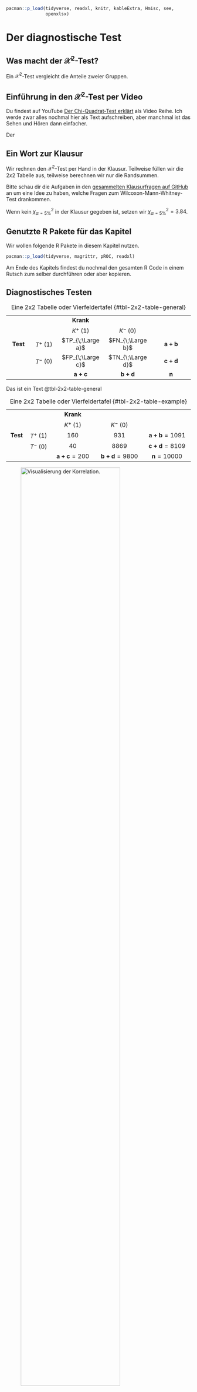 ```r
pacman::p_load(tidyverse, readxl, knitr, kableExtra, Hmisc, see,
               openxlsx)
```

# Der diagnostische Test

::: callout-note
## Was macht der $\mathcal{X}^2$-Test?

Ein $\mathcal{X}^2$-Test vergleicht die Anteile zweier Gruppen.
:::

::: callout-tip
## Einführung in den $\mathcal{X}^2$-Test per Video

Du findest auf YouTube [Der Chi-Quadrat-Test erklärt](https://youtu.be/B6YNtxBsK3c) als Video Reihe. Ich werde zwar alles nochmal hier als Text aufschreiben, aber manchmal ist das Sehen und Hören dann einfacher.
:::

Der

::: {.callout-caution collapse="true"}
## Ein Wort zur Klausur

Wir rechnen den $\mathcal{X}^2$-Test per Hand in der Klausur. Teilweise füllen wir die $2x2$ Tabelle aus, teilweise berechnen wir nur die Randsummen.

Bitte schau dir die Aufgaben in den [gesammelten Klausurfragen auf GitHub](https://github.com/jkruppa/teaching/tree/main/Klausur) an um eine Idee zu haben, welche Fragen zum Wilcoxon-Mann-Whitney-Test drankommen.

Wenn kein $\chi^2_{\alpha=5\%}$ in der Klausur gegeben ist, setzen wir $\chi^2_{\alpha=5\%} = 3.84$.
:::

## Genutzte R Pakete für das Kapitel

Wir wollen folgende R Pakete in diesem Kapitel nutzen.

```r
pacman::p_load(tidyverse, magrittr, pROC, readxl)
```

Am Ende des Kapitels findest du nochmal den gesamten R Code in einem Rutsch zum selber durchführen oder aber kopieren.

## Diagnostisches Testen

|          |           |                   |                   |                |
|:--------:|:---------:|:-----------------:|:-----------------:|:--------------:|
|          |           |     **Krank**     |                   |                |
|          |           |     $K^+$ (1)     |     $K^-$ (0)     |                |
| **Test** | $T^+$ (1) | $TP_{\;\Large a}$ | $FN_{\;\Large b}$ | $\mathbf{a+b}$ |
|          | $T^-$ (0) | $FP_{\;\Large c}$ | $TN_{\;\Large d}$ | $\mathbf{c+d}$ |
|          |           |  $\mathbf{a+c}$   |  $\mathbf{b+d}$   |  $\mathbf{n}$  |

: Eine 2x2 Tabelle oder Vierfeldertafel {#tbl-2x2-table-general}

Das ist ein Text @tbl-2x2-table-general

|          |           |                      |                       |                       |
|:--------:|:---------:|:--------------------:|:---------------------:|:---------------------:|
|          |           |      **Krank**       |                       |                       |
|          |           |      $K^+$ (1)       |       $K^-$ (0)       |                       |
| **Test** | $T^+$ (1) |         160          |          931          | $\mathbf{a+b} = 1091$ |
|          | $T^-$ (0) |          40          |         8869          | $\mathbf{c+d} = 8109$ |
|          |           | $\mathbf{a+c} = 200$ | $\mathbf{b+d} = 9800$ | $\mathbf{n} = 10000$  |

: Eine 2x2 Tabelle oder Vierfeldertafel {#tbl-2x2-table-example}

::: column-page
![Visualisierung der Korrelation.](images/diag_testen_dist.png){#fig-stat-diag-00 fig-align="center" width="80%"}
:::

::: column-page
![Visualisierung der Korrelation.](images/diag_testen_doppel.png){#fig-stat-diag-01 fig-align="center" width="80%"}
:::

$T^+$ mit der Erkrankung ist 80%

$T^+$ ohne der Erkrankung liegt bei 95%

2% Prävalenz der Erkrankung in der betrachteten Population

$Pr(K^+|T^+)$ die Wahrscheinlichkeit krank zu sein gegeben eines positiven Tests

## Confusion matrix (deu. *Fehlermatrix*)

::: column-margin
[Confusion matrix](https://en.wikipedia.org/wiki/Confusion_matrix)
:::

$$
\mbox{Sensitivität} = \mbox{sens} = \cfrac{TP}{TP + FN} = \cfrac{160}{160 + 931} = 0.147
$$

$$
\mbox{Spezifität} = \mbox{spec} = \cfrac{TN}{TN + FP} = \cfrac{8869}{8869 + 40} = 0.995
$$

$$
\mbox{Positiver Vorhersagewert} = \mbox{PPV} = \cfrac{TP}{TP + FP} = \cfrac{160}{160 + 40} = 0.800
$$

$$
\mbox{Negativer Vorhersagewert} = \mbox{NPV} = \cfrac{TN}{TN + FN} = \cfrac{8869}{8869 + 931} = 0.905
$$

## Reciever Operator Curve (ROC) theoretisch

```r
#| warning: false
#| echo: false
#| message: false
#| label: fig-labels-roc1
#| fig-align: center
#| fig-height: 4
#| fig-width: 6
#| fig-cap: "Beispielhafte Abbildung der Okabe-Ito Farbpalette für Boxplots."

roc_tbl <- tibble("1" = c(0.1, 0.15, 0.25, 0.3, 0.4, 0.5, 0.6),
                  "0" = c(0.35, 0.425, 0.47, 0.55, 0.7, 0.8, 0.82)) %>% 
  gather(infected, test_score) %>% 
  mutate(infected = as.numeric(infected)) %>% 
  dplyr::arrange(test_score)

write.csv2(roc_tbl, "data/roc_data.csv", row.names = FALSE)
write.xlsx(roc_tbl, "data/roc_data.xlsx", rowNames = FALSE)

roc_tbl %>% 
  mutate(infected = factor(infected, levels = c(0, 1))) %>% 
  ggplot(aes(infected, test_score, shape = infected)) +
  geom_point(size = 3) +
  theme_bw() +
  coord_flip() +
  labs(x = "Status der Infektion", y = "Testscore") +
  theme(legend.position = "none")

```

::: column-page
![Visualisierung der Korrelation.](images/diag-roc-01.png){#fig-stat-diag-01 fig-align="center" width="80%"}
:::

::: column-page
![Visualisierung der Korrelation.](images/diag-roc-02.png){#fig-stat-diag-01 fig-align="center" width="80%"}
:::

::: column-page
![Visualisierung der Korrelation.](images/diag-roc-03.png){#fig-stat-diag-01 fig-align="center" width="80%"}
:::

```r
#| warning: false
#| echo: false

roc_res_tbl <- roc(infected ~ test_score, roc_tbl,
                   direction = ">") 


roc_res_tbl %>% 
  coords(ret = "all") %>% 
  select(threshold:fp) %>% 
  mutate_if(is.numeric, round, 2) %>% 
  dplyr::arrange(threshold) %>% 
  kable(align = "c", "pipe")

plot_tbl <- roc_res_tbl %>% 
  coords(ret = "all") %>% 
  select(sensitivity, specificity)


```

## Reciever Operator Curve (ROC) in R

```r
#| warning: false
#| echo: true
#| message: false
roc_tbl <- read_excel("data/roc_data.xlsx") 

roc_obj <- roc(infected ~ test_score, roc_tbl, auc = TRUE, ci = TRUE)

roc_obj
```

```r
#| warning: false
#| echo: true
#| message: false
roc_res_tbl <- roc_obj %>% 
  coords(ret = "all") %>% 
  select(specificity, sensitivity)
```

```r
#| warning: false
#| echo: true
#| message: false
#| label: fig-labels-roc2
#| fig-align: center
#| fig-height: 5
#| fig-width: 5
#| fig-cap: "Beispielhafte Abbildung der Okabe-Ito Farbpalette für Boxplots."

ggplot(roc_res_tbl, aes(1-specificity, sensitivity)) +
  geom_path() +
  theme_bw() +
  labs(x = "1 - Spezifität", y = "Sensifität")

```

Später vergleichen wir im maschinellen Lernen verschiedene Methoden miteinander. Dazu nutzen wir dann auch die ROC Kurve und die Möglichkeit auch einen `roc.test()` zu rechnen. Mehr dazu gibt es soweit erstmal auf der Hilfeseite des R Paketes `pROC` mit vielen [Screenshots vom pROC Paket](https://web.expasy.org/pROC/screenshots.html)
